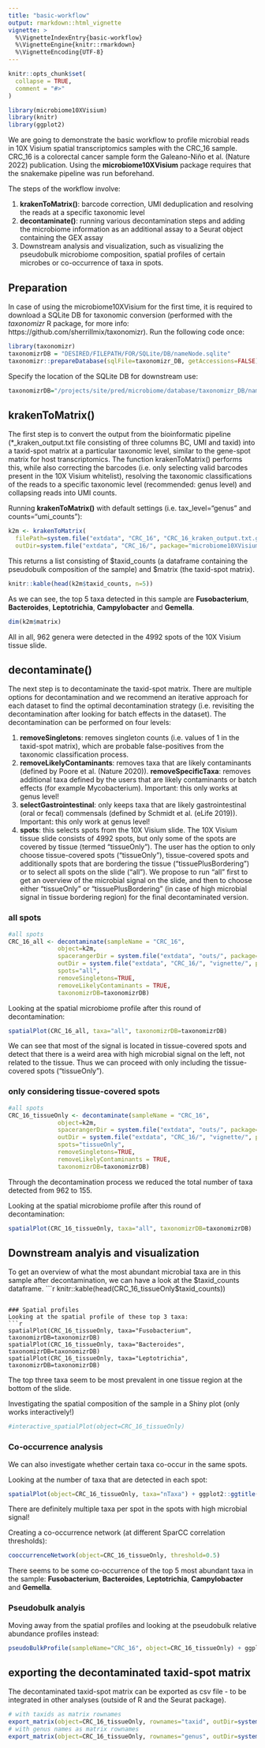 ```yaml
---
title: "basic-workflow"
output: rmarkdown::html_vignette
vignette: >
  %\VignetteIndexEntry{basic-workflow}
  %\VignetteEngine{knitr::rmarkdown}
  %\VignetteEncoding{UTF-8}
---
```


```r
knitr::opts_chunk$set(
  collapse = TRUE,
  comment = "#>"
)
```

```r
library(microbiome10XVisium)
library(knitr)
library(ggplot2)
```

We are going to demonstrate the basic workflow to profile microbial reads in 10X Visium spatial transcriptomics samples with the CRC_16 sample. CRC_16 is a colorectal cancer sample form the Galeano-Niño et al. (Nature 2022) publication. 
Using the **microbiome10XVisium** package requires that the snakemake pipeline was run beforehand.

The steps of the workflow involve:

1) **krakenToMatrix()**: barcode correction, UMI deduplication and resolving the reads at a specific taxonomic level
2) **decontaminate()**: running various decontamination steps and adding the microbiome information as an additional assay to a Seurat object containing the GEX assay
3) Downstream analysis and visualization, such as visualizing the pseudobulk microbiome composition, spatial profiles of certain microbes or co-occurrence of taxa in spots.

## Preparation

In case of using the microbiome10XVisium for the first time, it is required to download a SQLite DB for taxonomic conversion (performed with the *taxonomizr* R package, for more info: https://github.com/sherrillmix/taxonomizr). Run the following code once:

```r
library(taxonomizr)
taxonomizrDB = "DESIRED/FILEPATH/FOR/SQLite/DB/nameNode.sqlite"
taxonomizr::prepareDatabase(sqlFile=taxonomizr_DB, getAccessions=FALSE)
```

Specify the location of the SQLite DB for downstream use:
```r
taxonomizrDB="/projects/site/pred/microbiome/database/taxonomizr_DB/nameNode.sqlite"
```

## krakenToMatrix()

The first step is to convert the output from the bioinformatic pipeline (*_kraken_output.txt file consisting of three columns BC, UMI and taxid) into a taxid-spot matrix at a particular taxonomic level, similar to the gene-spot matrix for host transcriptomics. The function krakenToMatrix() performs this, while also correcting the barcodes (i.e. only selecting valid barcodes present in the 10X Visium whitelist), resolving the taxonomic classifications of the reads to a specific taxonomic level (recommended: genus level) and collapsing reads into UMI counts. 

Running **krakenToMatrix()** with default settings (i.e. tax_level="genus" and counts="umi_counts"): 
```r
k2m <- krakenToMatrix(
  filePath=system.file("extdata", "CRC_16", "CRC_16_kraken_output.txt.gz", package="microbiome10XVisium"),
  outDir=system.file("extdata", "CRC_16/", package="microbiome10XVisium"), taxonomizrDB=taxonomizrDB)
```

This returns a list consisting of \$taxid_counts (a dataframe containing the pseudobulk composition of the sample) and \$matrix (the taxid-spot matrix). 
```r
knitr::kable(head(k2m$taxid_counts, n=5))
```
As we can see, the top 5 taxa detected in this sample are **Fusobacterium**, **Bacteroides**, **Leptotrichia**, **Campylobacter** and **Gemella**.

```r
dim(k2m$matrix)
```
All in all, 962 genera were detected in the 4992 spots of the 10X Visium tissue slide.

## decontaminate()

The next step is to decontaminate the taxid-spot matrix. There are multiple options for decontamination and we recommend an iterative approach for each dataset to find the optimal decontamination strategy (i.e. revisiting the decontamination after looking for batch effects in the dataset). The decontamination can be performed on four levels:

1) **removeSingletons**: removes singleton counts (i.e. values of 1 in the taxid-spot matrix), which are probable false-positives from the taxonomic classification process.
2) **removeLikelyContaminants**: removes taxa that are likely contaminants (defined by Poore et al. (Nature 2020)). **removeSpecificTaxa**: removes additional taxa defined by the users that are likely contaminants or batch effects (for example Mycobacterium). Important: this only works at genus level!
3) **selectGastrointestinal**: only keeps taxa that are likely gastrointestinal (oral or fecal) commensals (defined by Schmidt et al. (eLife 2019)). Important: this only work at genus level!
4) **spots**: this selects spots from the 10X Visium slide. The 10X Visium tissue slide consists of 4992 spots, but only some of the spots are covered by tissue (termed "tissueOnly"). The user has the option to only choose tissue-covered spots ("tissueOnly"), tissue-covered spots and additionally spots that are bordering the tissue ("tissuePlusBordering") or to select all spots on the slide ("all"). We propose to run "all" first to get an overview of the microbial signal on the slide, and then to choose either "tissueOnly" or "tissuePlusBordering" (in case of high microbial signal in tissue bordering region) for the final decontaminated version. 

### all spots
```r
#all spots
CRC_16_all <- decontaminate(sampleName = "CRC_16",
              object=k2m,
              spacerangerDir = system.file("extdata", "outs/", package="microbiome10XVisium"),
              outDir = system.file("extdata", "CRC_16/", "vignette/", package="microbiome10XVisium"),
              spots="all",
              removeSingletons=TRUE,
              removeLikelyContaminants = TRUE,
              taxonomizrDB=taxonomizrDB)
```

Looking at the spatial microbiome profile after this round of decontamination:
```r
spatialPlot(CRC_16_all, taxa="all", taxonomizrDB=taxonomizrDB)
```

We can see that most of the signal is located in tissue-covered spots and detect that there is a weird area with high microbial signal on the left, not related to the tissue. Thus we can proceed with only including the tissue-covered spots ("tissueOnly"). 

### only considering tissue-covered spots

```r
#all spots
CRC_16_tissueOnly <- decontaminate(sampleName = "CRC_16",
              object=k2m,
              spacerangerDir = system.file("extdata", "outs/", package="microbiome10XVisium"),
              outDir = system.file("extdata", "CRC_16/", "vignette/", package="microbiome10XVisium"),
              spots="tissueOnly",
              removeSingletons=TRUE,
              removeLikelyContaminants = TRUE,
              taxonomizrDB=taxonomizrDB)
```
Through the decontamination process we reduced the total number of taxa detected from 962 to 155.

Looking at the spatial microbiome profile after this round of decontamination:
```r
spatialPlot(CRC_16_tissueOnly, taxa="all", taxonomizrDB=taxonomizrDB)
```

## Downstream analyis and visualization

To get an overview of what the most abundant microbial taxa are in this sample after decontamination, we can have a look at the $taxid_counts dataframe.
```r
knitr::kable(head(CRC_16_tissueOnly$taxid_counts))
```

### Spatial profiles
Looking at the spatial profile of these top 3 taxa:
```r
spatialPlot(CRC_16_tissueOnly, taxa="Fusobacterium", taxonomizrDB=taxonomizrDB)
spatialPlot(CRC_16_tissueOnly, taxa="Bacteroides", taxonomizrDB=taxonomizrDB)
spatialPlot(CRC_16_tissueOnly, taxa="Leptotrichia", taxonomizrDB=taxonomizrDB)
```

The top three taxa seem to be most prevalent in one tissue region at the bottom of the slide. 

Investigating the spatial composition of the sample in a Shiny plot (only works interactively!)
```r
#interactive_spatialPlot(object=CRC_16_tissueOnly)
```

### Co-occurrence analysis

We can also investigate whether certain taxa co-occur in the same spots.

Looking at the number of taxa that are detected in each spot:
```r
spatialPlot(object=CRC_16_tissueOnly, taxa="nTaxa") + ggplot2::ggtitle("nTaxa detected")
```

There are definitely multiple taxa per spot in the spots with high microbial signal!

Creating a co-occurrence network (at different SparCC correlation thresholds):

```r
cooccurrenceNetwork(object=CRC_16_tissueOnly, threshold=0.5) 
```

There seems to be some co-occurrence of the top 5 most abundant taxa in the sample: **Fusobacterium**, **Bacteroides**, **Leptotrichia**, **Campylobacter** and **Gemella**.

### Pseudobulk analyis
Moving away from the spatial profiles and looking at the pseudobulk relative abundance profiles instead:
```r
pseudoBulkProfile(sampleName="CRC_16", object=CRC_16_tissueOnly) + ggplot2::ggtitle("")
```

## exporting the decontaminated taxid-spot matrix

The decontaminated taxid-spot matrix can be exported as csv file - to be integrated in other analyses (outside of R and the Seurat package).

```r
# with taxids as matrix rownames
export_matrix(object=CRC_16_tissueOnly, rownames="taxid", outDir=system.file("extdata", "CRC_16/", package="microbiome10XVisium"), taxonomizrDB=taxonomizrDB)
# with genus names as matrix rownames
export_matrix(object=CRC_16_tissueOnly, rownames="genus", outDir=system.file("extdata", "CRC_16/", package="microbiome10XVisium"), taxonomizrDB=taxonomizrDB)
```

